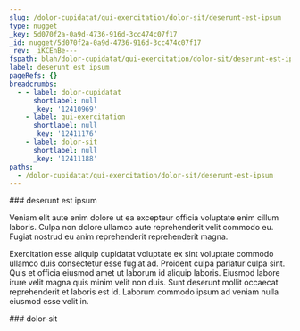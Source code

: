 ```yaml
---
slug: /dolor-cupidatat/qui-exercitation/dolor-sit/deserunt-est-ipsum
type: nugget
_key: 5d070f2a-0a9d-4736-916d-3cc474c07f17
_id: nugget/5d070f2a-0a9d-4736-916d-3cc474c07f17
_rev: _iKCEnBe---
fspath: blah/dolor-cupidatat/qui-exercitation/dolor-sit/deserunt-est-ipsum.md
label: deserunt est ipsum
pageRefs: {}
breadcrumbs:
  - - label: dolor-cupidatat
      shortlabel: null
      _key: '12410969'
    - label: qui-exercitation
      shortlabel: null
      _key: '12411176'
    - label: dolor-sit
      shortlabel: null
      _key: '12411188'
paths:
  - /dolor-cupidatat/qui-exercitation/dolor-sit/deserunt-est-ipsum
---
```


<NuggetArea>
<Nugget slug="/dolor-cupidatat/qui-exercitation/dolor-sit/deserunt-est-ipsum" type="nugget" _key="5d070f2a-0a9d-4736-916d-3cc474c07f17" _id="nugget/5d070f2a-0a9d-4736-916d-3cc474c07f17" _rev="_iKCEnBe---" fspath="blah/dolor-cupidatat/qui-exercitation/dolor-sit/deserunt-est-ipsum.md" label="deserunt est ipsum" paths="/dolor-cupidatat/qui-exercitation/dolor-sit/deserunt-est-ipsum">
<NuggetBody>
### deserunt est ipsum

Veniam elit aute enim dolore ut ea excepteur officia voluptate enim cillum laboris. Culpa non dolore ullamco aute reprehenderit velit commodo eu. Fugiat nostrud eu anim reprehenderit reprehenderit magna.

Exercitation esse aliquip cupidatat voluptate ex sint voluptate commodo ullamco duis consectetur esse fugiat ad. Proident culpa pariatur culpa sint. Quis et officia eiusmod amet ut laborum id aliquip laboris. Eiusmod labore irure velit magna quis minim velit non duis. Sunt deserunt mollit occaecat reprehenderit et laboris est id. Laborum commodo ipsum ad veniam nulla eiusmod esse velit in.

</NuggetBody>
<Breadcrumbs>
<Crumbs>
<Crumb _key="12410969" label="dolor-cupidatat" /><Crumb _key="12411176" label="qui-exercitation" /><Crumb _key="12411188" label="dolor-sit" />
</Crumbs>
</Breadcrumbs>
</Nugget>

<NuggetsInbound>
</NuggetsInbound>
<NuggetsOutbound>
</NuggetsOutbound>
</NuggetArea>
<PassagesInbound>
<Passage direction="inbound" type="passage" _key="12411188" _id="passage/12411188" _rev="_iKCEnBa--B" label="dolor-sit" passage="dolor-sit" fspath="blah/dolor-cupidatat/qui-exercitation/dolor-sit" paths="/dolor-cupidatat/qui-exercitation/dolor-sit" slug="/dolor-cupidatat/qui-exercitation/dolor-sit">
<NuggetBody>
### dolor-sit

</NuggetBody>
<Breadcrumbs>
<Crumbs>
<Crumb _key="12410969" label="dolor-cupidatat" /><Crumb _key="12411176" label="qui-exercitation" />
</Crumbs>
</Breadcrumbs>
</Passage>

</PassagesInbound>
<PassagesOutbound>
</PassagesOutbound>